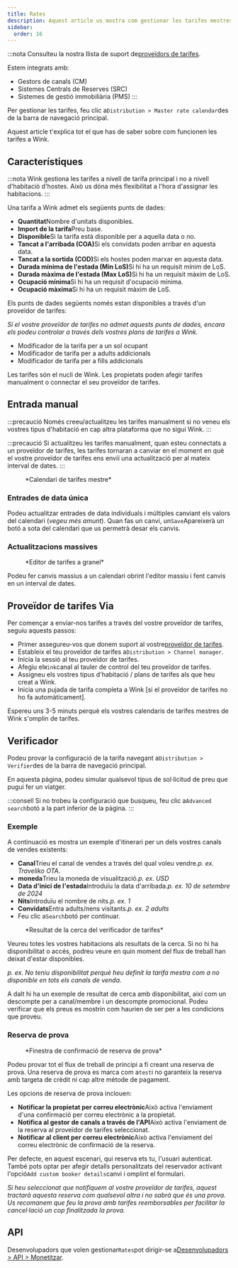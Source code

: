```yaml
---
title: Rates
description: Aquest article us mostra com gestionar les tarifes mestres a Wink.
sidebar:
  order: 16
---
```


:::nota
Consulteu la nostra llista de suport de[proveïdors de tarifes](/extranet/rate-providers).

Estem integrats amb:

* Gestors de canals (CM)
* Sistemes Centrals de Reserves (SRC)
* Sistemes de gestió immobiliària (PMS)
  :::

Per gestionar les tarifes, feu clic a`Distribution > Master rate calendar`des de la barra de navegació principal.

Aquest article t'explica tot el que has de saber sobre com funcionen les tarifes a Wink.

## Característiques

:::nota
Wink gestiona les tarifes a nivell de tarifa principal i no a nivell d'habitació d'hostes. Això us dóna més flexibilitat a l'hora d'assignar les habitacions.
:::

Una tarifa a Wink admet els següents punts de dades:

* **Quantitat**Nombre d'unitats disponibles.
* **Import de la tarifa**Preu base.
* **Disponible**Si la tarifa està disponible per a aquella data o no.
* **Tancat a l'arribada (COA)**&#x53;i els convidats poden arribar en aquesta data.
* **Tancat a la sortida (COD)**&#x53;i els hostes poden marxar en aquesta data.
* **Durada mínima de l'estada (Min LoS)**&#x53;i hi ha un requisit mínim de LoS.
* **Durada màxima de l'estada (Max LoS)**&#x53;i hi ha un requisit màxim de LoS.
* **Ocupació mínima**Si hi ha un requisit d'ocupació mínima.
* **Ocupació màxima**Si hi ha un requisit màxim de LoS.

Els punts de dades següents només estan disponibles a través d'un proveïdor de tarifes:

*Si el vostre proveïdor de tarifes no admet aquests punts de dades, encara els podeu controlar a través dels vostres plans de tarifes a Wink.*

* Modificador de la tarifa per a un sol ocupant
* Modificador de tarifa per a adults addicionals
* Modificador de tarifa per a fills addicionals

Les tarifes són el nucli de Wink. Les propietats poden afegir tarifes manualment o connectar el seu proveïdor de tarifes.

## Entrada manual

:::precaució
Només creeu/actualitzeu les tarifes manualment si no veneu els vostres tipus d'habitació en cap altra plataforma que no sigui Wink.
:::

:::precaució
Si actualitzeu les tarifes manualment, quan esteu connectats a un proveïdor de tarifes, les tarifes tornaran a canviar en el moment en què el vostre proveïdor de tarifes ens enviï una actualització per al mateix interval de dates.
:::

<figure>
  <CloudinaryImage width="700" height="251" resize="scale" quality="best" alt="Calendari de tarifes mestre" src="academy/rate-calendar" errorImage="noimage_opaque_nyrtl0.png" />

  <figcaption>*Calendari de tarifes mestre*</figcaption>
</figure>


### Entrades de data única

Podeu actualitzar entrades de data individuals i múltiples canviant els valors del calendari (*vegeu més amunt*). Quan fas un canvi, un`Save`Apareixerà un botó a sota del calendari que us permetrà desar els canvis.

### Actualitzacions massives

<figure>
  <CloudinaryImage width="700" height="267" resize="scale" quality="best" alt="Editor de tarifes a granel" src="academy/bulk-editor" errorImage="noimage_opaque_nyrtl0.png" />

  <figcaption>*Editor de tarifes a granel*</figcaption>
</figure>


Podeu fer canvis massius a un calendari obrint l'editor massiu i fent canvis en un interval de dates.

## Proveïdor de tarifes Via

Per començar a enviar-nos tarifes a través del vostre proveïdor de tarifes, seguiu aquests passos:

* Primer assegureu-vos que donem suport al vostre[proveïdor de tarifes](/extranet/rate-providers).
* Estableix el teu proveïdor de tarifes a`Distribution > Channel manager`.
* Inicia la sessió al teu proveïdor de tarifes.
* Afegiu el`Wink`canal al tauler de control del teu proveïdor de tarifes.
* Assigneu els vostres tipus d'habitació / plans de tarifes als que heu creat a Wink.
* Inicia una pujada de tarifa completa a Wink \[si el proveïdor de tarifes no ho fa automàticament].

Espereu uns 3-5 minuts perquè els vostres calendaris de tarifes mestres de Wink s'omplin de tarifes.

## Verificador

Podeu provar la configuració de la tarifa navegant a`Distribution > Verifier`des de la barra de navegació principal.

En aquesta pàgina, podeu simular qualsevol tipus de sol·licitud de preu que pugui fer un viatger.

:::consell
Si no trobeu la configuració que busqueu, feu clic a`Advanced search`botó a la part inferior de la pàgina.
:::

### Exemple

A continuació es mostra un exemple d'itinerari per un dels vostres canals de vendes existents:

* **Canal**Trieu el canal de vendes a través del qual voleu vendre.*p. ex. Traveliko OTA*.
* **moneda**Trieu la moneda de visualització.*p. ex. USD*
* **Data d'inici de l'estada**Introduïu la data d'arribada.*p. ex. 10 de setembre de 2024*
* **Nits**Introduïu el nombre de nits.*p. ex. 1*
* **Convidats**Entra adults/nens visitants.*p. ex. 2 adults*
* Feu clic a`Search`botó per continuar.

<figure>
  <CloudinaryImage width="350" height="501" resize="scale" quality="best" alt="Resultat del verificador de tarifes" src="academy/rate-verifier" errorImage="noimage_opaque_nyrtl0.png" />

  <figcaption>*Resultat de la cerca del verificador de tarifes*</figcaption>
</figure>


Veureu totes les vostres habitacions als resultats de la cerca.
Si no hi ha disponibilitat o accés, podreu veure en quin moment del flux de treball han deixat d'estar disponibles.

*p. ex. No teniu disponibilitat perquè heu definit la tarifa mestra com a no disponible en tots els canals de venda.*

A dalt hi ha un exemple de resultat de cerca amb disponibilitat, així com un descompte per a canal/membre i un descompte promocional.
Podeu verificar que els preus es mostrin com haurien de ser per a les condicions que proveu.

### Reserva de prova

<figure>
  <CloudinaryImage width="350" height="459" resize="scale" quality="best" alt="Modal de reserva de prova" src="academy/test-booking" errorImage="noimage_opaque_nyrtl0.png" />

  <figcaption>*Finestra de confirmació de reserva de prova*</figcaption>
</figure>


Podeu provar tot el flux de treball de principi a fi creant una reserva de prova.
Una reserva de prova es marca com a`test`i no garanteix la reserva amb targeta de crèdit ni cap altre mètode de pagament.

Les opcions de reserva de prova inclouen:

* **Notificar la propietat per correu electrònic**Això activa l'enviament d'una confirmació per correu electrònic a la propietat.
* **Notifica al gestor de canals a través de l'API**Això activa l'enviament de la reserva al proveïdor de tarifes seleccionat.
* **Notificar al client per correu electrònic**Això activa l'enviament del correu electrònic de confirmació de la reserva.

Per defecte, en aquest escenari, qui reserva ets tu, l'usuari autenticat. També pots optar per afegir detalls personalitzats del reservador activant l'opció`Add custom booker details`canvi i omplint el formulari.

*Si heu seleccionat que notifiquem al vostre proveïdor de tarifes, aquest tractarà aquesta reserva com qualsevol altra i no sabrà que és una prova. Us recomanem que feu la prova amb tarifes reemborsables per facilitar la cancel·lació un cop finalitzada la prova.*

## API

Desenvolupadors que volen gestionar`Rates`pot dirigir-se a[Desenvolupadors > API > Monetitzar](/developers/apis/#monetize-api).

